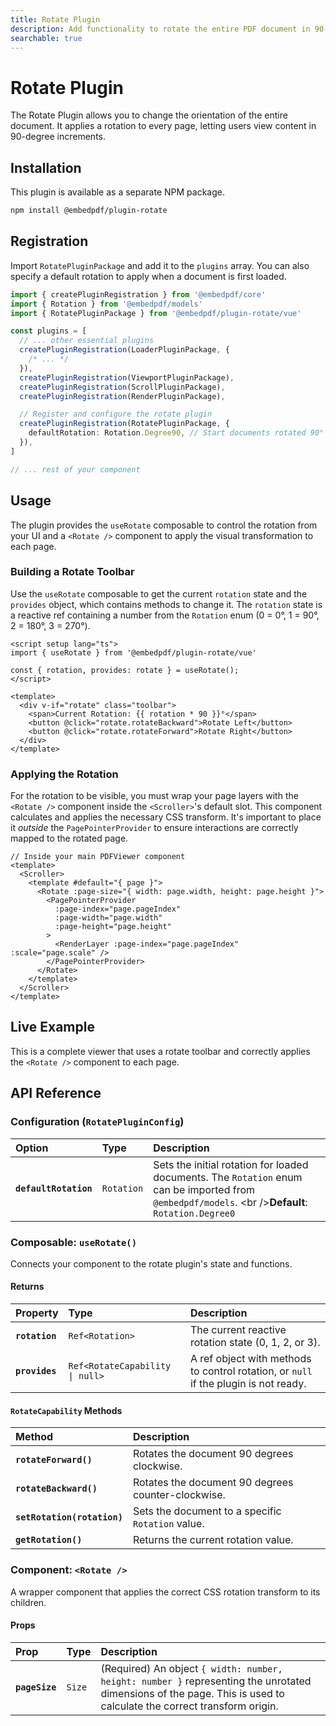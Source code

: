 ```yaml
---
title: Rotate Plugin
description: Add functionality to rotate the entire PDF document in 90-degree increments in Vue.
searchable: true
---
```


# Rotate Plugin

The Rotate Plugin allows you to change the orientation of the entire document. It applies a rotation to every page, letting users view content in 90-degree increments.

## Installation

This plugin is available as a separate NPM package.

```sh npm2yarn
npm install @embedpdf/plugin-rotate
````

## Registration

Import `RotatePluginPackage` and add it to the `plugins` array. You can also specify a default rotation to apply when a document is first loaded.

```typescript {3, 15-17}
import { createPluginRegistration } from '@embedpdf/core'
import { Rotation } from '@embedpdf/models'
import { RotatePluginPackage } from '@embedpdf/plugin-rotate/vue'

const plugins = [
  // ... other essential plugins
  createPluginRegistration(LoaderPluginPackage, {
    /* ... */
  }),
  createPluginRegistration(ViewportPluginPackage),
  createPluginRegistration(ScrollPluginPackage),
  createPluginRegistration(RenderPluginPackage),

  // Register and configure the rotate plugin
  createPluginRegistration(RotatePluginPackage, {
    defaultRotation: Rotation.Degree90, // Start documents rotated 90° clockwise
  }),
]

// ... rest of your component
```

## Usage

The plugin provides the `useRotate` composable to control the rotation from your UI and a `<Rotate />` component to apply the visual transformation to each page.

### Building a Rotate Toolbar

Use the `useRotate` composable to get the current `rotation` state and the `provides` object, which contains methods to change it. The `rotation` state is a reactive ref containing a number from the `Rotation` enum (0 = 0°, 1 = 90°, 2 = 180°, 3 = 270°).

```vue
<script setup lang="ts">
import { useRotate } from '@embedpdf/plugin-rotate/vue'

const { rotation, provides: rotate } = useRotate();
</script>

<template>
  <div v-if="rotate" class="toolbar">
    <span>Current Rotation: {{ rotation * 90 }}°</span>
    <button @click="rotate.rotateBackward">Rotate Left</button>
    <button @click="rotate.rotateForward">Rotate Right</button>
  </div>
</template>
```

### Applying the Rotation

For the rotation to be visible, you must wrap your page layers with the `<Rotate />` component inside the `<Scroller>`'s default slot. This component calculates and applies the necessary CSS transform. It's important to place it *outside* the `PagePointerProvider` to ensure interactions are correctly mapped to the rotated page.

```vue {5, 13}
// Inside your main PDFViewer component
<template>
  <Scroller>
    <template #default="{ page }">
      <Rotate :page-size="{ width: page.width, height: page.height }">
        <PagePointerProvider
          :page-index="page.pageIndex"
          :page-width="page.width"
          :page-height="page.height"
        >
          <RenderLayer :page-index="page.pageIndex" :scale="page.scale" />
        </PagePointerProvider>
      </Rotate>
    </template>
  </Scroller>
</template>
```

## Live Example

This is a complete viewer that uses a rotate toolbar and correctly applies the `<Rotate />` component to each page.


<RotateExample />

## API Reference

### Configuration (`RotatePluginConfig`)

| Option | Type | Description |
| :--- | :--- | :--- |
| **`defaultRotation`** | `Rotation` | Sets the initial rotation for loaded documents. The `Rotation` enum can be imported from `@embedpdf/models`. \<br /\>**Default**: `Rotation.Degree0` |

### Composable: `useRotate()`

Connects your component to the rotate plugin's state and functions.

#### Returns

| Property | Type | Description |
| :--- | :--- | :--- |
| **`rotation`** | `Ref<Rotation>` | The current reactive rotation state (0, 1, 2, or 3). |
| **`provides`** | `Ref<RotateCapability \| null>` | A ref object with methods to control rotation, or `null` if the plugin is not ready. |

#### `RotateCapability` Methods

| Method | Description |
| :--- | :--- |
| **`rotateForward()`** | Rotates the document 90 degrees clockwise. |
| **`rotateBackward()`** | Rotates the document 90 degrees counter-clockwise. |
| **`setRotation(rotation)`** | Sets the document to a specific `Rotation` value. |
| **`getRotation()`** | Returns the current rotation value. |

### Component: `<Rotate />`

A wrapper component that applies the correct CSS rotation transform to its children.

#### Props

| Prop | Type | Description |
| :--- | :--- | :--- |
| **`pageSize`** | `Size` | (Required) An object `{ width: number, height: number }` representing the unrotated dimensions of the page. This is used to calculate the correct transform origin. |